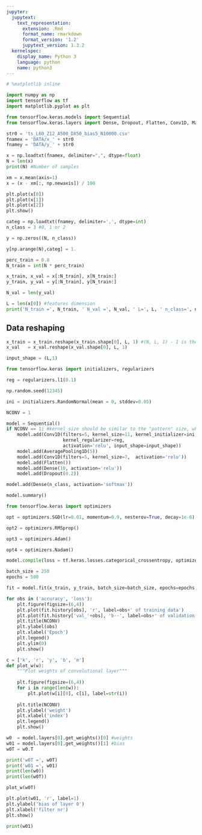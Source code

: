 ```yaml
---
jupyter:
  jupytext:
    text_representation:
      extension: .Rmd
      format_name: rmarkdown
      format_version: '1.2'
      jupytext_version: 1.3.2
  kernelspec:
    display_name: Python 3
    language: python
    name: python3
---
```


```python
# %matplotlib inline

import numpy as np
import tensorflow as tf
import matplotlib.pyplot as plt

from tensorflow.keras.models import Sequential
from tensorflow.keras.layers import Dense, Dropout, Flatten, Conv1D, MaxPooling1D, AveragePooling1D
```

```python
str0 = 'ts_L60_Z12_A500_DX50_bias5_N10000.csv'
fnamex = 'DATA/x_' + str0
fnamey = 'DATA/y_' + str0

x = np.loadtxt(fnamex, delimiter=",", dtype=float)
N = len(x)
print(N) #Number of samples

xm = x.mean(axis=1)
x = (x - xm[:, np.newaxis]) / 100

plt.plot(x[0])
plt.plot(x[1])
plt.plot(x[2])
plt.show()

categ = np.loadtxt(fnamey, delimiter=',', dtype=int)
n_class = 3 #0, 1 or 2

y = np.zeros((N, n_class))

y[np.arange(N),categ] = 1.

perc_train = 0.8
N_train = int(N * perc_train)

x_train, x_val = x[:N_train], x[N_train:]
y_train, y_val = y[:N_train], y[N_train:]

N_val = len(y_val)

L = len(x[0]) #features dimension
print('N_train =', N_train, ' N_val =', N_val, ' L=', L, ' n_class=', n_class)
```

## Data reshaping

```python
x_train = x_train.reshape(x_train.shape[0], L, 1) #(N, L, 1) - 1 is the number of "channels"
x_val   = x_val.reshape(x_val.shape[0], L, 1)

input_shape = (L,1)
```

```python
from tensorflow.keras import initializers, regularizers

reg = regularizers.l1(0.1)

np.random.seed(12345)

ini = initializers.RandomNormal(mean = 0, stddev=0.05)

NCONV = 1

model = Sequential()
if NCONV == 1: #kernel_size should be similar to the "pattern" size, which in our case is 12
    model.add(Conv1D(filters=5, kernel_size=11, kernel_initializer=ini,
                     kernel_regularizer=reg,
                     activation='relu', input_shape=input_shape))
    model.add(AveragePooling1D(5))
    model.add(Conv1D(filters=5, kernel_size=7,  activation='relu'))
    model.add(Flatten())
    model.add(Dense(10, activation='relu'))
    model.add(Dropout(0.2))

model.add(Dense(n_class, activation='softmax'))

model.summary()
```

```python
from tensorflow.keras import optimizers

opt = optimizers.SGD(lr=0.01, momentum=0.9, nesterov=True, decay=1e-6)

opt2 = optimizers.RMSprop()

opt3 = optimizers.Adam()

opt4 = optimizers.Nadam()
```

```python
model.compile(loss = tf.keras.losses.categorical_crossentropy, optimizer=opt3, metrics=['accuracy']) #use Adam
```

```python
batch_size = 250
epochs = 500

fit = model.fit(x_train, y_train, batch_size=batch_size, epochs=epochs, validation_data=(x_val, y_val), verbose=2, shuffle=True)
```

```python
for obs in ('accuracy', 'loss'):
    plt.figure(figsize=(6,4))
    plt.plot(fit.history[obs], 'r', label=obs+' of training data')
    plt.plot(fit.history['val_'+obs], 'b--', label=obs+' of validation data')
    plt.title(NCONV)
    plt.ylabel(obs)
    plt.xlabel('Epoch')
    plt.legend()
    plt.ylim(0)
    plt.show()
```

```python
c = ['k', 'r', 'y', 'b', 'm']
def plot_w(w):
    """Plot weights of convolutional layer"""
    
    plt.figure(figsize=(6,4))
    for i in range(len(w)):
        plt.plot(w[i][0], c[i], label=str(i))
    
    plt.title(NCONV)
    plt.ylabel('weight')
    plt.xlabel('index')
    plt.legend()
    plt.show()

w0  = model.layers[0].get_weights()[0] #weights
w01 = model.layers[0].get_weights()[1] #bias
w0T = w0.T

print('w0T =', w0T)
print('w01 =', w01)
print(len(w0))
print(len(w0T))

plot_w(w0T)

plt.plot(w01, 'r', label=1)
plt.ylabel('bias of layer 0')
plt.xlabel('filter nr')
plt.show()

print(w01)
```

